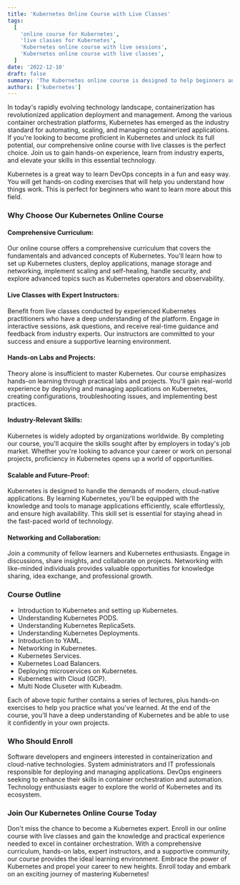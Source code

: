 ```yaml
---
title: 'Kubernetes Online Course with Live Classes'
tags:
  [
    'online course for Kubernetes',
    'live classes for Kubernetes',
    'Kubernetes online course with live sessions',
    'Kubernetes online course with live classes',
  ]
date: '2022-12-10'
draft: false
summary: 'The Kubernetes online course is designed to help beginners and professionals.'
authors: ['kubernetes']
---
```


In today's rapidly evolving technology landscape, containerization has revolutionized application deployment and management. Among the various container orchestration platforms, Kubernetes has emerged as the industry standard for automating, scaling, and managing containerized applications. If you're looking to become proficient in Kubernetes and unlock its full potential, our comprehensive online course with live classes is the perfect choice. Join us to gain hands-on experience, learn from industry experts, and elevate your skills in this essential technology.

Kubernetes is a great way to learn DevOps concepts in a fun and easy way. You will get
hands-on coding exercises that will help you understand how things work. This is perfect
for beginners who want to learn more about this field.

### Why Choose Our Kubernetes Online Course

#### Comprehensive Curriculum:

Our online course offers a comprehensive curriculum that covers the fundamentals and advanced concepts of Kubernetes. You'll learn how to set up Kubernetes clusters, deploy applications, manage storage and networking, implement scaling and self-healing, handle security, and explore advanced topics such as Kubernetes operators and observability.

#### Live Classes with Expert Instructors:

Benefit from live classes conducted by experienced Kubernetes practitioners who have a deep understanding of the platform. Engage in interactive sessions, ask questions, and receive real-time guidance and feedback from industry experts. Our instructors are committed to your success and ensure a supportive learning environment.

#### Hands-on Labs and Projects:

Theory alone is insufficient to master Kubernetes. Our course emphasizes hands-on learning through practical labs and projects. You'll gain real-world experience by deploying and managing applications on Kubernetes, creating configurations, troubleshooting issues, and implementing best practices.

#### Industry-Relevant Skills:

Kubernetes is widely adopted by organizations worldwide. By completing our course, you'll acquire the skills sought after by employers in today's job market. Whether you're looking to advance your career or work on personal projects, proficiency in Kubernetes opens up a world of opportunities.

#### Scalable and Future-Proof:

Kubernetes is designed to handle the demands of modern, cloud-native applications. By learning Kubernetes, you'll be equipped with the knowledge and tools to manage applications efficiently, scale effortlessly, and ensure high availability. This skill set is essential for staying ahead in the fast-paced world of technology.

#### Networking and Collaboration:

Join a community of fellow learners and Kubernetes enthusiasts. Engage in discussions, share insights, and collaborate on projects. Networking with like-minded individuals provides valuable opportunities for knowledge sharing, idea exchange, and professional growth.

### Course Outline

- Introduction to Kubernetes and setting up Kubernetes.
- Understanding Kubernetes PODS.
- Understanding Kubernetes ReplicaSets.
- Understanding Kubernetes Deployments.
- Introduction to YAML.
- Networking in Kubernetes.
- Kubernetes Services.
- Kubernetes Load Balancers.
- Deploying microservices on Kubernetes.
- Kubernetes with Cloud (GCP).
- Multi Node Cluseter with Kubeadm.

Each of above topic further contains a series of lectures, plus hands-on exercises to
help you practice what you've learned. At the end of the course, you'll have a deep
understanding of Kubernetes and be able to use it confidently in your own projects.

### Who Should Enroll

Software developers and engineers interested in containerization and cloud-native technologies.
System administrators and IT professionals responsible for deploying and managing applications.
DevOps engineers seeking to enhance their skills in container orchestration and automation.
Technology enthusiasts eager to explore the world of Kubernetes and its ecosystem.

### Join Our Kubernetes Online Course Today

Don't miss the chance to become a Kubernetes expert. Enroll in our online course with live classes and gain the knowledge and practical experience needed to excel in container orchestration. With a comprehensive curriculum, hands-on labs, expert instructors, and a supportive community, our course provides the ideal learning environment. Embrace the power of Kubernetes and propel your career to new heights. Enroll today and embark on an exciting journey of mastering Kubernetes!
